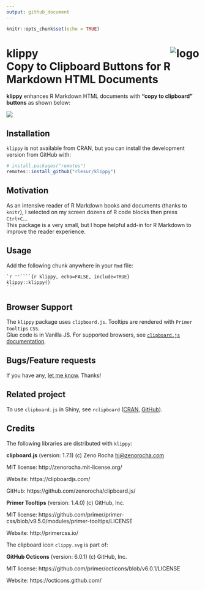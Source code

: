 ```yaml
---
output: github_document
---
```


<!-- README.md is generated from README.Rmd. Please edit that file -->


```r
knitr::opts_chunk$set(echo = TRUE)
```

# klippy<img src="man/figures/logo.png" alt="logo" style="float: right;" /><br />Copy to Clipboard Buttons for R Markdown HTML Documents

**klippy** enhances R Markdown HTML documents with **"copy to clipboard" buttons** as shown below:

![](man/figures/klippy.png)

## Installation

`klippy` is not available from CRAN, but you can install the development version from GitHub with:

```r
# install.packages("remotes")
remotes::install_github("rlesur/klippy")
```

## Motivation

As an intensive reader of R Markdown books and documents (thanks to `knitr`), I selected on my screen dozens of R code blocks then press `Ctrl+C`...  
This package is a very small, but I hope helpful add-in for R Markdown to improve the reader experience.

## Usage

Add the following chunk anywhere in your `Rmd` file:

````markdown
`r ''````{r klippy, echo=FALSE, include=TRUE}
klippy::klippy()
```
````

## Browser Support

The `klippy` package uses `clipboard.js`. Tooltips are rendered with `Primer Tooltips` `CSS`.  
Glue code is in Vanilla JS.
For supported browsers, see [`clipboard.js` documentation](https://clipboardjs.com/#browser-support).

## Bugs/Feature requests

If you have any, [let me know](https://github.com/RLesur/klippy/issues). Thanks!

## Related project

To use `clipboard.js` in Shiny, see `rclipboard` ([CRAN](https://cran.r-project.org/package=rclipboard), [GitHub](https://github.com/sbihorel/rclipboard)).

## Credits

The following libraries are distributed with `klippy`:     

**clipboard.js** (version: 1.7.1) (c) Zeno Rocha <hi@zenorocha.com>     

MIT license: http://zenorocha.mit-license.org/

Website: https://clipboardjs.com/

GitHub: https://github.com/zenorocha/clipboard.js/

**Primer Tooltips** (version: 1.4.0) (c) GitHub, Inc.

MIT license: https://github.com/primer/primer-css/blob/v9.5.0/modules/primer-tooltips/LICENSE

Website: http://primercss.io/

The clipboard icon `clippy.svg` is part of:

**GitHub Octicons** (version: 6.0.1) (c) GitHub, Inc.

MIT license: https://github.com/primer/octicons/blob/v6.0.1/LICENSE

Website: https://octicons.github.com/
